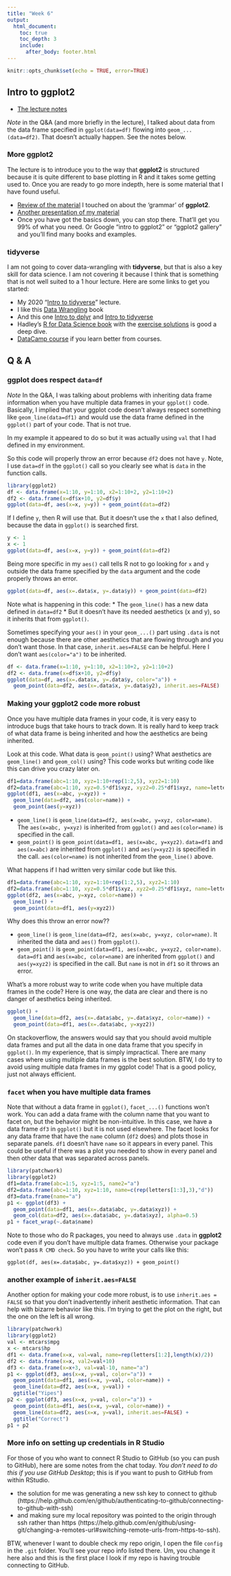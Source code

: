 ```yaml
---
title: "Week 6"
output:
  html_document:
    toc: true
    toc_depth: 3
    include:
      after_body: footer.html
---
```


```r
knitr::opts_chunk$set(echo = TRUE, error=TRUE)
```

## Intro to **ggplot2**

* [The lecture notes](week5-ggplot2.html)

*Note* in the Q&A (and more briefly in the lecture), I talked about data from the data frame specified in `ggplot(data=df)` flowing into `geom_...(data=df2)`. That doesn't actually happen. See the notes below.

### More **ggplot2**

The lecture is to introduce you to the way that **ggplot2** is structured because it is quite different to base plotting in R and it takes some getting used to. Once you are ready to go more indepth, here is some material that I have found useful.

* [Review of the material](https://tidyverse-intro.github.io/1-ggplot2.html) I touched on about the 'grammar' of **ggplot2**.
* [Another presentation of my material](https://bookdown.org/agrogankaylor/quick-intro-to-ggplot2/quick-intro-to-ggplot2.html)
* Once you have got the basics down, you can stop there. That'll get you 99% of what you need. Or Google "intro to ggplot2" or "ggplot2 gallery" and you'll find many books and examples.


### **tidyverse**

I am not going to cover data-wrangling with **tidyverse**, but that is also a key skill for data science. I am not covering it because I think that is something that is not well suited to a 1 hour lecture.  Here are some links to get you started:

* My 2020 "[Intro to tidyverse](https://rverse-tutorials.github.io/RWorkflow-NWFSC-2020/week9-data-wrangling.html)" lecture.
* I like this [Data Wrangling](https://dcl-wrangle.stanford.edu/) book
* And this one [Intro to dplyr](https://tidyverse-intro.github.io/3-dplyr.html) and [Intro to tidyverse](https://tidyverse-intro.github.io/4-tidy.html)
* Hadley's [R for Data Science book](https://r4ds.had.co.nz/index.html) with the [exercise solutions](https://jrnold.github.io/r4ds-exercise-solutions/) is good a deep dive.
* [DataCamp course](https://www.datacamp.com/courses/introduction-to-the-tidyverse) if you learn better from courses.

## Q & A

### ggplot does respect `data=df`

*Note* In the Q&A, I was talking about problems with inheriting data frame information when you have multiple data frames in your `ggplot()` code. Basically, I implied that your ggplot code doesn't always respect something like `geom_line(data=df1)` and would use the data frame defined in the `ggplot()` part of your code. That is not true.

In my example it appeared to do so but it was actually using `val` that I had defined in my environment.

So this code will properly throw an error because `df2` does not have `y`. Note, I use `data=df` in the `ggplot()` call so you clearly see what is `data` in the function calls.
```r
library(ggplot2)
df <- data.frame(x=1:10, y=1:10, x2=1:10+2, y2=1:10+2)
df2 <- data.frame(x=df$x+10, y2=df$y)
ggplot(data=df, aes(x=x, y=y)) + geom_point(data=df2)
```

If I define `y`, then R will use that. But it doesn't use the `x` that I also defined, because the data in `ggplot()` is searched first.
```r
y <- 1
x <- 1
ggplot(data=df, aes(x=x, y=y)) + geom_point(data=df2)
```

Being more specific in my `aes()` call tells R not to go looking for `x` and `y` outside the data frame specified by the `data` argument and the code properly throws an error.
```r
ggplot(data=df, aes(x=.data$x, y=.data$y)) + geom_point(data=df2)
```
Note what is happening in this code:
* The `geom_line()` has a new data defined in `data=df2`
* But it doesn't have its needed aesthetics (x and y), so it inherits that from `ggplot()`. 

Sometimes specifying your `aes()` in your `geom_...()` part using `.data` is not enough because there are other aesthetics that are flowing through and you don't want those. In that case, `inherit.aes=FALSE` can be helpful. Here I don't want `aes(color="a")` to be inherited.
```r
df <- data.frame(x=1:10, y=1:10, x2=1:10+2, y2=1:10+2)
df2 <- data.frame(x=df$x+10, y2=df$y)
ggplot(data=df, aes(x=.data$x, y=.data$y, color="a")) + 
  geom_point(data=df2, aes(x=.data$x, y=.data$y2), inherit.aes=FALSE)
```

### Making your ggplot2 code more robust

Once you have multiple data frames in your code, it is very easy to introduce bugs that take hours to track down. It is really hard to keep track of what data frame is being inherited and how the aesthetics are being inherited. 

Look at this code. What data is `geom_point()` using? What aesthetics are `geom_line()` and `geom_col()` using? This code works but writing code like this can drive you crazy later on.
```r
df1=data.frame(abc=1:10, xyz=1:10+rep(1:2,5), xyz2=1:10)
df2=data.frame(abc=1:10, xyz=0.5*df1$xyz, xyz2=0.25*df1$xyz, name=letters[rep(1:2,5)])
ggplot(df1, aes(x=abc, y=xyz)) + 
  geom_line(data=df2, aes(color=name)) + 
  geom_point(aes(y=xyz))
```

* `geom_line()` is `geom_line(data=df2, aes(x=abc, y=xyz, color=name)`. The `aes(x=abc, y=xyz)` is inherited from `ggplot()` and `aes(color=name)` is specified in the call.
* `geom_point()` is `geom_point(data=df1, aes(x=abc, y=xyz2)`. `data=df1` and `aes(x=abc)` are inherited from `ggplot()` and `aes(y=xyz2)` is specified in the call. `aes(color=name)` is not inherited from the `geom_line()` above.

What happens if I had written very similar code but like this.
```r
df1=data.frame(abc=1:10, xyz=1:10+rep(1:2,5), xyz2=1:10)
df2=data.frame(abc=1:10, xyz=0.5*df1$xyz, xyz2=0.25*df1$xyz, name=letters[rep(1:2,5)])
ggplot(df2, aes(x=abc, y=xyz, color=name)) + 
  geom_line() + 
  geom_point(data=df1, aes(y=xyz2))
```
Why does this throw an error now??

* `geom_line()` is `geom_line(data=df2, aes(x=abc, y=xyz, color=name)`. It inherited the data and `aes()` from `ggplot()`.
* `geom_point()` is `geom_point(data=df1, aes(x=abc, y=xyz2, color=name)`. `data=df1` and `aes(x=abc, color=name)` are inherited from `ggplot()` and `aes(y=xyz2)` is specified in the call. But `name` is not in `df1` so it throws an error.

What's a more robust way to write code when you have multiple data frames in the code? Here is one way, the data are clear and there is no danger of aesthetics being inherited.
```r
ggplot() + 
  geom_line(data=df2, aes(x=.data$abc, y=.data$xyz, color=name)) + 
  geom_point(data=df1, aes(x=.data$abc, y=xyz2))
```

On stackoverflow, the answers would say that you should avoid multiple data frames and put all the data in one data frame that you specify in `ggplot()`. In my experience, that is simply impractical. There are many cases where using multiple data frames is the best solution. BTW, I do try to avoid using multiple data frames in my ggplot code! That is a good policy, just not always efficient.

### `facet` when you have multiple data frames

Note that without a data frame in `ggplot()`, `facet_...()` functions won't work. You can add a data frame with the column name that you want to facet on, but the behavior might be non-intuitive. In this case, we have a data frame `df3` in `ggplot()` but it is not used elsewhere. The facet looks for any data frame that have the `name` column (`df2` does) and plots those in separate panels. `df1` doesn't have `name` so it appears in every panel. This could be useful if there was a plot you needed to show in every panel and then other data that was separated across panels.
```r
library(patchwork)
library(ggplot2)
df1=data.frame(abc=1:5, xyz=1:5, name2="a")
df2=data.frame(abc=1:10, xyz=1:10, name=c(rep(letters[1:3],3),"d"))
df3=data.frame(name="a")
p1 <- ggplot(df3) +
  geom_point(data=df1, aes(x=.data$abc, y=.data$xyz)) +
  geom_col(data=df2, aes(x=.data$abc, y=.data$xyz), alpha=0.5)
p1 + facet_wrap(~.data$name)
```

Note to those who do R packages, you need to always use `.data` in **ggplot2** code even if you don't have multiple data frames. Otherwise your package won't pass `R CMD check`. So you have to write your calls like this:
```
ggplot(df, aes(x=.data$abc, y=.data$xyz)) + geom_point()
```

### another example of `inherit.aes=FALSE`

Another option for making your code more robust, is to use `inherit.aes = FALSE` so that you don't inadvertently inherit aesthetic information. That can help with bizarre behavior like this. I'm trying to get the plot on the right, but the one on the left is all wrong.
```r
library(patchwork)
library(ggplot2)
val <- mtcars$mpg
x <- mtcars$hp
df1 <- data.frame(x=x, val=val, name=rep(letters[1:2],length(x)/2))
df2 <- data.frame(x=x, val2=val+10)
df3 <- data.frame(x=x+3, val=val-10, name="a")
p1 <- ggplot(df3, aes(x=x, y=val, color="a")) +
  geom_point(data=df1, aes(x=x, y=val, color=name)) +
  geom_line(data=df2, aes(x=x, y=val)) + 
  ggtitle("Yipes")
p2 <- ggplot(df3, aes(x=x, y=val, color="a")) +
  geom_point(data=df1, aes(x=x, y=val, color=name)) +
  geom_line(data=df2, aes(x=x, y=val), inherit.aes=FALSE) + 
  ggtitle("Correct")
p1 + p2
```

### More info on setting up credentials in R Studio

For those of you who want to connect R Studio to GitHub (so you can push to GitHub), here are some notes from the chat today. *You don't need to do this if you use GitHub Desktop*; this is if you want to push to GitHub from within RStudio.

* the solution for me was generating a new ssh key to connect to github (https://help.github.com/en/github/authenticating-to-github/connecting-to-github-with-ssh) 
* and making sure my local repository was pointed to the origin through ssh rather than https (https://help.github.com/en/github/using-git/changing-a-remotes-url#switching-remote-urls-from-https-to-ssh).

BTW, whenever I want to double check my repo origin, I open the file `config` in the `.git` folder. You'll see your repo info listed there. Um, you change it here also and this is the first place I look if my repo is having trouble connecting to GitHub.
